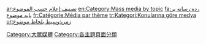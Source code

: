 {{Commonscat|Media by topic}}

[[Category:大眾媒體|Category:大眾媒體]]
[[Category:各主題頁面分類|Category:各主題頁面分類]]

[[ar:تصنيف:إعلام_حسب_الموضوع|ar:تصنيف:إعلام حسب الموضوع]]
[[en:Category:Mass_media_by_topic|en:Category:Mass media by topic]]
[[fa:رده:رسانه_بر_پایه_موضوع|fa:رده:رسانه بر پایه موضوع]]
[[fr:Catégorie:Média_par_thème|fr:Catégorie:Média par thème]]
[[tr:Kategori:Konularına_göre_medya|tr:Kategori:Konularına göre medya]]
[[ur:زمرہ:وسیط_بلحاظ_موضوع|ur:زمرہ:وسیط بلحاظ موضوع]]
